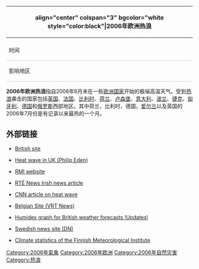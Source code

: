 {| class="infobox bordered" style="width: 250px; font-size: 95%; float: right;" cellpadding="4" cellspacing="0" border="0"
!align="center" colspan="3" bgcolor="white style="color:black"|'''2006年欧洲热浪'''
|-
|
|-
!align="left" style="font-size:90%; border-bottom: 1px solid #CFCFCF;"|时间
|align="left" colspan=2 style="border-bottom: 1px solid #CFCFCF;"|2006年6月26日至2006年7月30日
|-
!align="left" style="font-size:90%; border-bottom: 1px solid #CFCFCF;"|影响地区
|align="left" colspan=2 cellspacing=3 style="border-bottom: 1px solid #CFCFCF;"|大部分[[西欧|西欧]]国家
|}
'''2006年欧洲热浪'''指自2006年6月末在一些[[欧洲|欧洲]][[国家|国家]]开始的极端高温天气。受到[[热浪|热浪]]袭击的国家包括[[英国|英国]]、[[法国|法国]]、[[比利时|比利时]]、[[荷兰|荷兰]]、[[卢森堡|卢森堡]]、[[意大利|意大利]]、[[波兰|波兰]]、[[捷克|捷克]]、[[匈牙利|匈牙利]]、[[德国|德国]]和[[俄罗斯|俄罗斯]]西部地区。其中荷兰，比利时，德国，[[爱尔兰|爱尔兰]]以及英国的2006年7月份是有记录以来最热的一个月。

==外部链接==

* {{en icon}} [http://www.bbc.co.uk/weather/world/news/19072006news.shtml British site]{{Wayback|url=http://www.bbc.co.uk/weather/world/news/19072006news.shtml |date=20070824040810 }}
* {{en icon}} [http://www.weatheronline.co.uk/feature/2006/08/07_pe.htm Heat wave in UK (Philip Eden)]{{Wayback|url=http://www.weatheronline.co.uk/feature/2006/08/07_pe.htm |date=20120205111734 }}
* {{en icon}} [http://www.kmi.be RMI website]{{Wayback|url=http://www.kmi.be/ |date=20190212053023 }}
* {{en icon}} [http://www.rte.ie/news/2006/0718/sunbathing.html RTÉ News Irish news article]{{Wayback|url=http://www.rte.ie/news/2006/0718/sunbathing.html |date=20120229151710 }}
* {{en icon}} [http://edition.cnn.com/2006/WEATHER/07/19/europe.heat.reut/index.html CNN article on heat wave]
* {{nl icon}} [https://web.archive.org/web/20080705084701/http://www.vrtnieuws.net/ Belgian Site (VRT News)]
* {{en icon}} [http://www.netweather.tv/index.cgi?action=uk7dayx2;sess= Humidex graph for British weather forecasts !Updates!]{{Wayback|url=http://www.netweather.tv/index.cgi?action=uk7dayx2;sess= |date=20170911171900 }}
* {{sv icon}} [http://www.dn.se/DNet/jsp/polopoly.jsp?d=147&a=562353&previousRenderType=6 Swedish news site (DN)]{{Wayback|url=http://www.dn.se/DNet/jsp/polopoly.jsp?d=147&a=562353&previousRenderType=6 |date=20120204060117 }}
* {{fi icon}} [http://www.fmi.fi/saa/tilastot.html Climate statistics of the Finnish Meteorological Institute]{{Wayback|url=http://www.fmi.fi/saa/tilastot.html |date=20100820190622 }}

{{热浪}}
{{Authority control}}
[[Category:2006年氣象|Category:2006年氣象]]
[[Category:2006年欧洲|Category:2006年欧洲]]
[[Category:2006年自然灾害|Category:2006年自然灾害]]
[[Category:热浪|Category:热浪]]